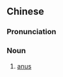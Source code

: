 {{also|魄门}}
==Chinese==
{{zh-forms|s=魄门}}

===Pronunciation===
{{zh-pron
|m=pòmén
|c=paak3 mun4
|cat=n
}}

===Noun===
{{zh-noun}}

# {{lb|zh|TCM}} [[anus]]